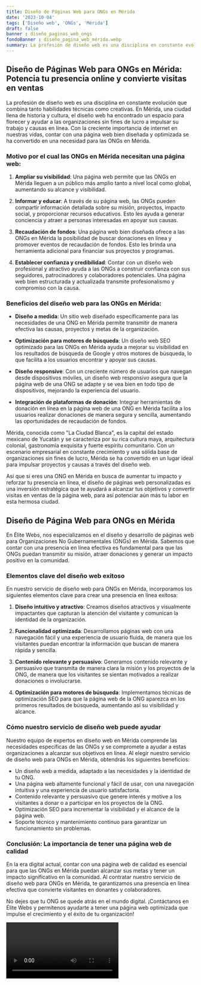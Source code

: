 ```yaml
---
title: Diseño de Páginas Web para ONGs en Mérida
date: '2023-10-04'
tags: ['Diseño web', 'ONGs', 'Mérida']
draft: false
banner : diseño_paginas_web_ongs
fondoBanner : diseño_pagina_web_mérida.webp
summary: La profesión de diseño web es una disciplina en constante evolución que combina tanto habilidades técnicas como creativas. En Mérida, una ciudad llena de historia y cultura, el diseño web ha encontrado un espacio para florecer y ayudar a las organizaciones sin fines de lucro a impulsar su trabajo y causas en línea. Con la creciente importancia de internet en nuestras vidas, contar con una página web bien diseñada y optimizada se ha convertido en una necesidad para las ONGs en Mérida.
---
```


## Diseño de Páginas Web para ONGs en Mérida: Potencia tu presencia online y convierte visitas en ventas

La profesión de diseño web es una disciplina en constante evolución que combina tanto habilidades técnicas como creativas. En Mérida, una ciudad llena de historia y cultura, el diseño web ha encontrado un espacio para florecer y ayudar a las organizaciones sin fines de lucro a impulsar su trabajo y causas en línea. Con la creciente importancia de internet en nuestras vidas, contar con una página web bien diseñada y optimizada se ha convertido en una necesidad para las ONGs en Mérida.

### Motivo por el cual las ONGs en Mérida necesitan una página web:

1. **Ampliar su visibilidad**: Una página web permite que las ONGs en Mérida lleguen a un público más amplio tanto a nivel local como global, aumentando su alcance y visibilidad.

2. **Informar y educar**: A través de su página web, las ONGs pueden compartir información detallada sobre su misión, proyectos, impacto social, y proporcionar recursos educativos. Esto les ayuda a generar conciencia y atraer a personas interesadas en apoyar sus causas.

3. **Recaudación de fondos**: Una página web bien diseñada ofrece a las ONGs en Mérida la posibilidad de buscar donaciones en línea y promover eventos de recaudación de fondos. Esto les brinda una herramienta adicional para financiar sus proyectos y programas.

4. **Establecer confianza y credibilidad**: Contar con un diseño web profesional y atractivo ayuda a las ONGs a construir confianza con sus seguidores, patrocinadores y colaboradores potenciales. Una página web bien estructurada y actualizada transmite profesionalismo y compromiso con la causa.

### Beneficios del diseño web para las ONGs en Mérida:

- **Diseño a medida**: Un sitio web diseñado específicamente para las necesidades de una ONG en Mérida permite transmitir de manera efectiva las causas, proyectos y metas de la organización.

- **Optimización para motores de búsqueda**: Un diseño web SEO optimizado para las ONGs en Mérida ayuda a mejorar su visibilidad en los resultados de búsqueda de Google y otros motores de búsqueda, lo que facilita a los usuarios encontrar y apoyar sus causas.

- **Diseño responsive**: Con un creciente número de usuarios que navegan desde dispositivos móviles, un diseño web responsivo asegura que la página web de una ONG se adapte y se vea bien en todo tipo de dispositivos, mejorando la experiencia del usuario.

- **Integración de plataformas de donación**: Integrar herramientas de donación en línea en la página web de una ONG en Mérida facilita a los usuarios realizar donaciones de manera segura y sencilla, aumentando las oportunidades de recaudación de fondos.

Mérida, conocida como "La Ciudad Blanca", es la capital del estado mexicano de Yucatán y se caracteriza por su rica cultura maya, arquitectura colonial, gastronomía exquisita y fuerte espíritu comunitario. Con un escenario empresarial en constante crecimiento y una sólida base de organizaciones sin fines de lucro, Mérida se ha convertido en un lugar ideal para impulsar proyectos y causas a través del diseño web.

Así que si eres una ONG en Mérida en busca de aumentar tu impacto y reforzar tu presencia en línea, el diseño de páginas web personalizadas es una inversión estratégica que te ayudará a alcanzar tus objetivos y convertir visitas en ventas de la página web, para así potenciar aún más tu labor en esta hermosa ciudad.

<GifSeo />

<Cta />

## Diseño de Página Web para ONGs en Mérida

En Élite Webs, nos especializamos en el diseño y desarrollo de páginas web para Organizaciones No Gubernamentales (ONGs) en Mérida. Sabemos que contar con una presencia en línea efectiva es fundamental para que las ONGs puedan transmitir su misión, atraer donaciones y generar un impacto positivo en la comunidad.

### Elementos clave del diseño web exitoso

En nuestro servicio de diseño web para ONGs en Mérida, incorporamos los siguientes elementos clave para crear una presencia en línea exitosa:

1. **Diseño intuitivo y atractivo**: Creamos diseños atractivos y visualmente impactantes que capturan la atención del visitante y comunican la identidad de la organización.

2. **Funcionalidad optimizada**: Desarrollamos páginas web con una navegación fácil y una experiencia de usuario fluida, de manera que los visitantes puedan encontrar la información que buscan de manera rápida y sencilla.

3. **Contenido relevante y persuasivo**: Generamos contenido relevante y persuasivo que transmita de manera clara la misión y los proyectos de la ONG, de manera que los visitantes se sientan motivados a realizar donaciones o involucrarse.

4. **Optimización para motores de búsqueda**: Implementamos técnicas de optimización SEO para que la página web de la ONG aparezca en los primeros resultados de búsqueda, aumentando así su visibilidad y alcance.

### Cómo nuestro servicio de diseño web puede ayudar

Nuestro equipo de expertos en diseño web en Mérida comprende las necesidades específicas de las ONGs y se compromete a ayudar a estas organizaciones a alcanzar sus objetivos en línea. Al elegir nuestro servicio de diseño web para ONGs en Mérida, obtendrás los siguientes beneficios:

- Un diseño web a medida, adaptado a las necesidades y la identidad de tu ONG.
- Una página web altamente funcional y fácil de usar, con una navegación intuitiva y una experiencia de usuario satisfactoria.
- Contenido relevante y persuasivo que genere interés y motive a los visitantes a donar o a participar en los proyectos de la ONG.
- Optimización SEO para incrementar la visibilidad y el alcance de la página web.
- Soporte técnico y mantenimiento continuo para garantizar un funcionamiento sin problemas.

### Conclusión: La importancia de tener una página web de calidad

En la era digital actual, contar con una página web de calidad es esencial para que las ONGs en Mérida puedan alcanzar sus metas y tener un impacto significativo en la comunidad. Al contratar nuestro servicio de diseño web para ONGs en Mérida, te garantizamos una presencia en línea efectiva que convierte visitantes en donantes y colaboradores.

No dejes que tu ONG se quede atrás en el mundo digital. ¡Contáctanos en Élite Webs y permítenos ayudarte a tener una página web optimizada que impulse el crecimiento y el éxito de tu organización!

<Video />

<CtaBot job='ONGs' city='Mérida'/>

<Gmaps query='Mérida+españa+maps' />